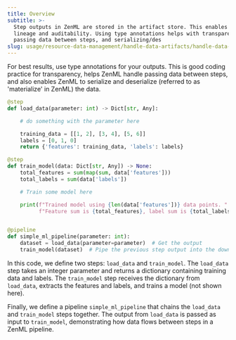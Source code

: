 ---
title: Overview
subtitle: >-
  Step outputs in ZenML are stored in the artifact store. This enables caching,
  lineage and auditability. Using type annotations helps with transparency, 
  passing data between steps, and serializing/des
slug: usage/resource-data-management/handle-data-artifacts/handle-data-artifacts
---


For best results, use type annotations for your outputs. This is good coding practice for transparency, helps ZenML handle passing data between steps, and also enables ZenML to serialize and deserialize (referred to as 'materialize' in ZenML) the data.

```py
@step
def load_data(parameter: int) -> Dict[str, Any]:

    # do something with the parameter here

    training_data = [[1, 2], [3, 4], [5, 6]]
    labels = [0, 1, 0]
    return {'features': training_data, 'labels': labels}

@step
def train_model(data: Dict[str, Any]) -> None:
    total_features = sum(map(sum, data['features']))
    total_labels = sum(data['labels'])

    # Train some model here

    print(f"Trained model using {len(data['features'])} data points. "
          f"Feature sum is {total_features}, label sum is {total_labels}")


@pipeline
def simple_ml_pipeline(parameter: int):
    dataset = load_data(parameter=parameter)  # Get the output
    train_model(dataset)  # Pipe the previous step output into the downstream step
```

In this code, we define two steps: `load_data` and `train_model`. The `load_data` step takes an integer parameter and returns a dictionary containing training data and labels. The `train_model` step receives the dictionary from `load_data`, extracts the features and labels, and trains a model (not shown here).

Finally, we define a pipeline `simple_ml_pipeline` that chains the `load_data` and `train_model` steps together. The output from `load_data` is passed as input to `train_model`, demonstrating how data flows between steps in a ZenML pipeline.
